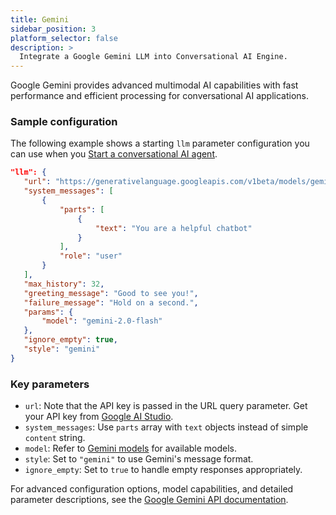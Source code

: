 ```yaml
---
title: Gemini
sidebar_position: 3
platform_selector: false
description: >
  Integrate a Google Gemini LLM into Conversational AI Engine.
---
```


Google Gemini provides advanced multimodal AI capabilities with fast performance and efficient processing for conversational AI applications.

### Sample configuration

The following example shows a starting `llm` parameter configuration you can use when you [Start a conversational AI agent](../rest-api/join).

```json
"llm": {
   "url": "https://generativelanguage.googleapis.com/v1beta/models/gemini-2.0-flash:streamGenerateContent?alt=sse&key=<api_key>",
   "system_messages": [
       {
           "parts": [
               {
                   "text": "You are a helpful chatbot"
               }
           ],
           "role": "user"
       }
   ],
   "max_history": 32,
   "greeting_message": "Good to see you!",
   "failure_message": "Hold on a second.",
   "params": {
       "model": "gemini-2.0-flash" 
   },
   "ignore_empty": true,
   "style": "gemini"
}
```

### Key parameters

- `url`: Note that the API key is passed in the URL query parameter. Get your API key from [Google AI Studio](https://aistudio.google.com/app/apikey).
- `system_messages`: Use `parts` array with `text` objects instead of simple `content` string.
- `model`: Refer to [Gemini models](https://ai.google.dev/gemini-api/docs/models/gemini) for available models.
- `style`: Set to `"gemini"` to use Gemini's message format.
- `ignore_empty`: Set to `true` to handle empty responses appropriately.

For advanced configuration options, model capabilities, and detailed parameter descriptions, see the [Google Gemini API documentation](https://cloud.google.com/docs/authentication/rest).
